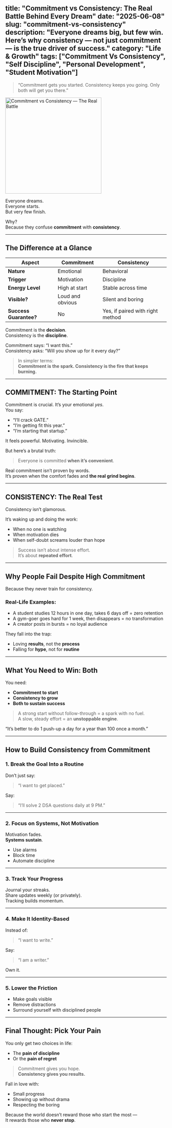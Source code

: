 title: "Commitment vs Consistency: The Real Battle Behind Every Dream"
date: "2025-06-08"
slug: "commitment-vs-consistency"
description: "Everyone dreams big, but few win. Here’s why consistency — not just commitment — is the true driver of success."
category: "Life & Growth"
tags: ["Commitment Vs Consistency", "Self Discipline", "Personal Development", "Student Motivation"]
---

<div style={{ display: 'flex', flexDirection: 'row', gap: '20px', alignItems: 'center', marginBottom: '30px' }}>
  <div style={{ flex: '1' }}>
    <blockquote style={{ fontSize: '1.2em', fontStyle: 'italic', borderLeft: '4px solid #6366f1', paddingLeft: '15px', margin: '0' }}>
      “Commitment gets you started. Consistency keeps you going. Only both will get you there.”
    </blockquote>
  </div>
  <div style={{ flex: '1' }}>
    <img 
      src="https://sdmntprwestus2.oaiusercontent.com/files/00000000-5acc-61f8-92b1-24ff18dd9e76/raw?se=2025-06-30T15%3A17%3A39Z&sp=r&sv=2024-08-04&sr=b&scid=20339ff4-65e4-57ed-bd83-cb3c22e4e056&skoid=e9d2f8b1-028a-4cff-8eb1-d0e66fbefcca&sktid=a48cca56-e6da-484e-a814-9c849652bcb3&skt=2025-06-29T18%3A52%3A04Z&ske=2025-06-30T18%3A52%3A04Z&sks=b&skv=2024-08-04&sig=JvrkpNHpKBGJ%2BebigPXEIAwk9WPux7oW%2BCT1SpNDqZU%3D"
      alt="Commitment vs Consistency — The Real Battle"
      width="300"
      height="300"
      style={{ borderRadius: '8px', boxShadow: '0 4px 6px rgba(0,0,0,0.1)' }}
    />
  </div>
</div>

Everyone dreams.  
Everyone starts.  
But very few finish.

Why?  
Because they confuse **commitment** with **consistency**.

---

## The Difference at a Glance

| Aspect | Commitment | Consistency |
|--------|------------|-------------|
| **Nature** | Emotional | Behavioral |
| **Trigger** | Motivation | Discipline |
| **Energy Level** | High at start | Stable across time |
| **Visible?** | Loud and obvious | Silent and boring |
| **Success Guarantee?** | No | Yes, if paired with right method |

Commitment is the **decision**.  
Consistency is the **discipline**.

Commitment says: “I want this.”  
Consistency asks: “Will you show up for it every day?”

> In simpler terms:  
> **Commitment is the spark. Consistency is the fire that keeps burning.**

---

## COMMITMENT: The Starting Point

Commitment is crucial. It’s your emotional *yes*.  
You say:
- “I’ll crack GATE.”
- “I’m getting fit this year.”
- “I’m starting that startup.”

It feels powerful. Motivating. Invincible.

But here’s a brutal truth:

> Everyone is committed **when it’s convenient**.

Real commitment isn’t proven by words.  
It’s proven when the comfort fades and **the real grind begins**.

---

## CONSISTENCY: The Real Test

Consistency isn’t glamorous.

It’s waking up and doing the work:
- When no one is watching  
- When motivation dies  
- When self-doubt screams louder than hope

> Success isn’t about intense effort.  
> It’s about **repeated effort**.

---

## Why People Fail Despite High Commitment

Because they never train for consistency.

### Real-Life Examples:
- A student studies 12 hours in one day, takes 6 days off = zero retention  
- A gym-goer goes hard for 1 week, then disappears = no transformation  
- A creator posts in bursts = no loyal audience  

They fall into the trap:
- Loving **results**, not the **process**
- Falling for **hype**, not for **routine**

---

## What You Need to Win: **Both**

You need:
- **Commitment to start**
- **Consistency to grow**
- **Both to sustain success**

> A strong start without follow-through = a spark with no fuel.  
> A slow, steady effort = an **unstoppable engine**.

“It’s better to do 1 push-up a day for a year than 100 once a month.”

---

## How to Build Consistency from Commitment

### 1. Break the Goal Into a Routine
Don’t just say:
> “I want to get placed.”

Say:
> “I’ll solve 2 DSA questions daily at 9 PM.”

---

### 2. Focus on Systems, Not Motivation
Motivation fades.  
**Systems sustain**.  
- Use alarms  
- Block time  
- Automate discipline

---

### 3. Track Your Progress  
Journal your streaks.  
Share updates weekly (or privately).  
Tracking builds momentum.

---

### 4. Make It Identity-Based  
Instead of:
> “I want to write.”

Say:
> “I am a writer.”

Own it.

---

### 5. Lower the Friction  
- Make goals visible  
- Remove distractions  
- Surround yourself with disciplined people

---

## Final Thought: **Pick Your Pain**

You only get two choices in life:
- The **pain of discipline**
- Or the **pain of regret**

> Commitment gives you hope.  
> **Consistency gives you results.**

Fall in love with:
- Small progress  
- Showing up without drama  
- Respecting the boring

Because the world doesn’t reward those who start the most —  
It rewards those who **never stop**.
